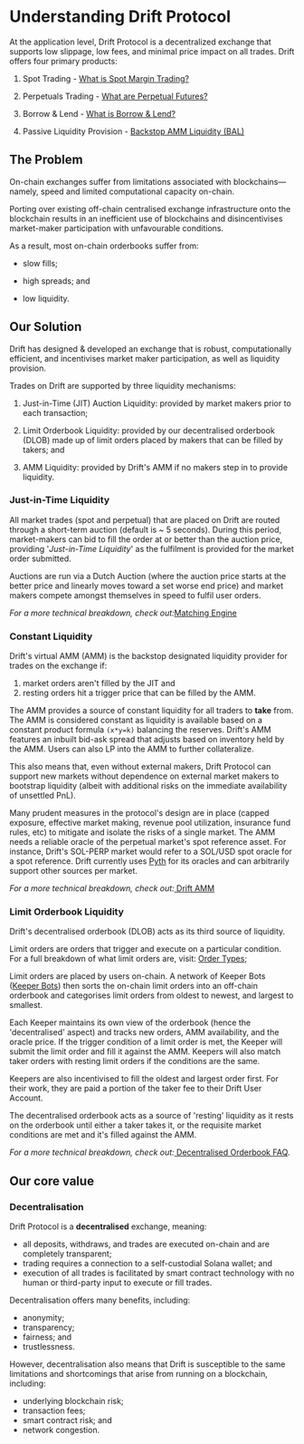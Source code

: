 # Understanding Drift Protocol

At the application level, Drift Protocol is a decentralized exchange that supports low slippage, low fees, and minimal price impact on all trades. Drift offers four primary products:

1.  Spot Trading - [What is Spot Margin Trading?](/trading/spot-margin-trading)

2.  Perpetuals Trading - [What are Perpetual Futures?](/trading/what-are-perpetual-futures)

3.  Borrow & Lend - [What is Borrow & Lend?](/lend-borrow/what-is-lend-borrow)

4.  Passive Liquidity Provision - [Backstop AMM Liquidity (BAL)](/backstop-amm-liquidity/bal-provider-overview)

## The Problem

On-chain exchanges suffer from limitations associated with blockchains—namely, speed and limited computational capacity on-chain.

Porting over existing off-chain centralised exchange infrastructure onto the blockchain results in an inefficient use of blockchains and disincentivises market-maker participation with unfavourable conditions.

As a result, most on-chain orderbooks suffer from:

- slow fills;

- high spreads; and

- low liquidity.

## Our Solution

Drift has designed & developed an exchange that is robust, computationally efficient, and incentivises market maker participation, as well as liquidity provision.

Trades on Drift are supported by three liquidity mechanisms:

1.  Just-in-Time (JIT) Auction Liquidity: provided by market makers prior to each transaction;

2.  Limit Orderbook Liquidity: provided by our decentralised orderbook (DLOB) made up of limit orders placed by makers that can be filled by takers; and

3.  AMM Liquidity: provided by Drift's AMM if no makers step in to provide liquidity.

### Just-in-Time Liquidity

All market trades (spot and perpetual) that are placed on Drift are routed through a short-term auction (default is \~ 5 seconds). During this period, market-makers can bid to fill the order at or better than the auction price, providing '_Just-in-Time Liquidity_' as the fulfilment is provided for the market order submitted.

Auctions are run via a Dutch Auction (where the auction price starts at the better price and linearly moves toward a set worse end price) and market makers compete amongst themselves in speed to fulfil user orders.

_For a more technical breakdown, check out:_[Matching Engine](/about-v2/matching-engine)

### Constant Liquidity

Drift's virtual AMM (AMM) is the backstop designated liquidity provider for trades on the exchange if:

1. market orders aren't filled by the JIT and
2. resting orders hit a trigger price that can be filled by the AMM.

The AMM provides a source of constant liquidity for all traders to **take** from. The AMM is considered constant as liquidity is available based on a constant product formula `(x*y=k)` balancing the reserves. Drift's AMM features an inbuilt bid-ask spread that adjusts based on inventory held by the AMM. Users can also LP into the AMM to further collateralize.

This also means that, even without external makers, Drift Protocol can support new markets without dependence on external market makers to bootstrap liquidity (albeit with additional risks on the immediate availability of unsettled PnL).

Many prudent measures in the protocol's design are in place (capped exposure, effective market making, revenue pool utilization, insurance fund rules, etc) to mitigate and isolate the risks of a single market. The AMM needs a reliable oracle of the perpetual market's spot reference asset. For instance, Drift's SOL-PERP market would refer to a SOL/USD spot oracle for a spot reference. Drift currently uses [Pyth](https://pyth.network/) for its oracles and can arbitrarily support other sources per market.

_For a more technical breakdown, check out:_[ Drift AMM](/about-v2/drift-amm)

### Limit Orderbook Liquidity

Drift's decentralised orderbook (DLOB) acts as its third source of liquidity.

Limit orders are orders that trigger and execute on a particular condition. For a full breakdown of what limit orders are, visit: [Order Types](/trading/order-types);

Limit orders are placed by users on-chain. A network of Keeper Bots ([Keeper Bots](/about-v2/keepers)) then sorts the on-chain limit orders into an off-chain orderbook and categorises limit orders from oldest to newest, and largest to smallest.

Each Keeper maintains its own view of the orderbook (hence the 'decentralised' aspect) and tracks new orders, AMM availability, and the oracle price. If the trigger condition of a limit order is met, the Keeper will submit the limit order and fill it against the AMM. Keepers will also match taker orders with resting limit orders if the conditions are the same.

Keepers are also incentivised to fill the oldest and largest order first. For their work, they are paid a portion of the taker fee to their Drift User Account.

The decentralised orderbook acts as a source of 'resting' liquidity as it rests on the orderbook until either a taker takes it, or the requisite market conditions are met and it's filled against the AMM.

_For a more technical breakdown, check out:_[ Decentralised Orderbook FAQ](/about-v2/decentralized-orderbook).

## Our core value

### Decentralisation

Drift Protocol is a **decentralised** exchange, meaning:

- all deposits, withdraws, and trades are executed on-chain and are completely transparent;
- trading requires a connection to a self-custodial Solana wallet; and
- execution of all trades is facilitated by smart contract technology with no human or third-party input to execute or fill trades.

Decentralisation offers many benefits, including:

- anonymity;
- transparency;
- fairness; and
- trustlessness.

However, decentralisation also means that Drift is susceptible to the same limitations and shortcomings that arise from running on a blockchain, including:

- underlying blockchain risk;
- transaction fees;
- smart contract risk; and
- network congestion.
